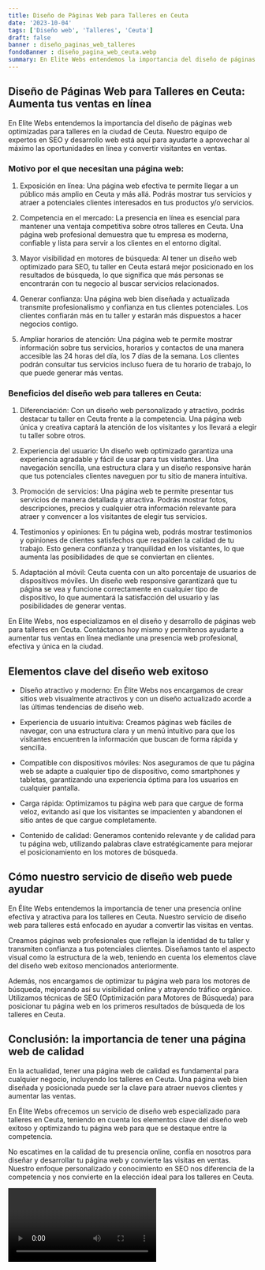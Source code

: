 ```yaml
---
title: Diseño de Páginas Web para Talleres en Ceuta
date: '2023-10-04'
tags: ['Diseño web', 'Talleres', 'Ceuta']
draft: false
banner : diseño_paginas_web_talleres
fondoBanner : diseño_pagina_web_ceuta.webp
summary: En Elite Webs entendemos la importancia del diseño de páginas web optimizadas para talleres en la ciudad de Ceuta. Nuestro equipo de expertos en SEO y desarrollo web está aquí para ayudarte a aprovechar al máximo las oportunidades en línea y convertir visitantes en ventas.
---
```


## Diseño de Páginas Web para Talleres en Ceuta: Aumenta tus ventas en línea

En Elite Webs entendemos la importancia del diseño de páginas web optimizadas para talleres en la ciudad de Ceuta. Nuestro equipo de expertos en SEO y desarrollo web está aquí para ayudarte a aprovechar al máximo las oportunidades en línea y convertir visitantes en ventas.

### Motivo por el que necesitan una página web:

1. Exposición en línea: Una página web efectiva te permite llegar a un público más amplio en Ceuta y más allá. Podrás mostrar tus servicios y atraer a potenciales clientes interesados en tus productos y/o servicios.

2. Competencia en el mercado: La presencia en línea es esencial para mantener una ventaja competitiva sobre otros talleres en Ceuta. Una página web profesional demuestra que tu empresa es moderna, confiable y lista para servir a los clientes en el entorno digital.

3. Mayor visibilidad en motores de búsqueda: Al tener un diseño web optimizado para SEO, tu taller en Ceuta estará mejor posicionado en los resultados de búsqueda, lo que significa que más personas se encontrarán con tu negocio al buscar servicios relacionados.

4. Generar confianza: Una página web bien diseñada y actualizada transmite profesionalismo y confianza en tus clientes potenciales. Los clientes confiarán más en tu taller y estarán más dispuestos a hacer negocios contigo.

5. Ampliar horarios de atención: Una página web te permite mostrar información sobre tus servicios, horarios y contactos de una manera accesible las 24 horas del día, los 7 días de la semana. Los clientes podrán consultar tus servicios incluso fuera de tu horario de trabajo, lo que puede generar más ventas.

### Beneficios del diseño web para talleres en Ceuta:

1. Diferenciación: Con un diseño web personalizado y atractivo, podrás destacar tu taller en Ceuta frente a la competencia. Una página web única y creativa captará la atención de los visitantes y los llevará a elegir tu taller sobre otros.

2. Experiencia del usuario: Un diseño web optimizado garantiza una experiencia agradable y fácil de usar para tus visitantes. Una navegación sencilla, una estructura clara y un diseño responsive harán que tus potenciales clientes naveguen por tu sitio de manera intuitiva.

3. Promoción de servicios: Una página web te permite presentar tus servicios de manera detallada y atractiva. Podrás mostrar fotos, descripciones, precios y cualquier otra información relevante para atraer y convencer a los visitantes de elegir tus servicios.

4. Testimonios y opiniones: En tu página web, podrás mostrar testimonios y opiniones de clientes satisfechos que respalden la calidad de tu trabajo. Esto genera confianza y tranquilidad en los visitantes, lo que aumenta las posibilidades de que se conviertan en clientes.

5. Adaptación al móvil: Ceuta cuenta con un alto porcentaje de usuarios de dispositivos móviles. Un diseño web responsive garantizará que tu página se vea y funcione correctamente en cualquier tipo de dispositivo, lo que aumentará la satisfacción del usuario y las posibilidades de generar ventas.

En Elite Webs, nos especializamos en el diseño y desarrollo de páginas web para talleres en Ceuta. Contáctanos hoy mismo y permítenos ayudarte a aumentar tus ventas en línea mediante una presencia web profesional, efectiva y única en la ciudad.

<GifSeo />

<Cta />

## Elementos clave del diseño web exitoso

- Diseño atractivo y moderno: En Élite Webs nos encargamos de crear sitios web visualmente atractivos y con un diseño actualizado acorde a las últimas tendencias de diseño web.

- Experiencia de usuario intuitiva: Creamos páginas web fáciles de navegar, con una estructura clara y un menú intuitivo para que los visitantes encuentren la información que buscan de forma rápida y sencilla.

- Compatible con dispositivos móviles: Nos aseguramos de que tu página web se adapte a cualquier tipo de dispositivo, como smartphones y tabletas, garantizando una experiencia óptima para los usuarios en cualquier pantalla.

- Carga rápida: Optimizamos tu página web para que cargue de forma veloz, evitando así que los visitantes se impacienten y abandonen el sitio antes de que cargue completamente.

- Contenido de calidad: Generamos contenido relevante y de calidad para tu página web, utilizando palabras clave estratégicamente para mejorar el posicionamiento en los motores de búsqueda.

## Cómo nuestro servicio de diseño web puede ayudar

En Élite Webs entendemos la importancia de tener una presencia online efectiva y atractiva para los talleres en Ceuta. Nuestro servicio de diseño web para talleres está enfocado en ayudar a convertir las visitas en ventas. 

Creamos páginas web profesionales que reflejan la identidad de tu taller y transmiten confianza a tus potenciales clientes. Diseñamos tanto el aspecto visual como la estructura de la web, teniendo en cuenta los elementos clave del diseño web exitoso mencionados anteriormente.

Además, nos encargamos de optimizar tu página web para los motores de búsqueda, mejorando así su visibilidad online y atrayendo tráfico orgánico. Utilizamos técnicas de SEO (Optimización para Motores de Búsqueda) para posicionar tu página web en los primeros resultados de búsqueda de los talleres en Ceuta.

## Conclusión: la importancia de tener una página web de calidad

En la actualidad, tener una página web de calidad es fundamental para cualquier negocio, incluyendo los talleres en Ceuta. Una página web bien diseñada y posicionada puede ser la clave para atraer nuevos clientes y aumentar las ventas.

En Élite Webs ofrecemos un servicio de diseño web especializado para talleres en Ceuta, teniendo en cuenta los elementos clave del diseño web exitoso y optimizando tu página web para que se destaque entre la competencia.

No escatimes en la calidad de tu presencia online, confía en nosotros para diseñar y desarrollar tu página web y convierte las visitas en ventas. Nuestro enfoque personalizado y conocimiento en SEO nos diferencia de la competencia y nos convierte en la elección ideal para los talleres en Ceuta.

<Video />

<CtaBot job='Talleres' city='Ceuta'/>

<Gmaps query='Ceuta+españa+maps' />